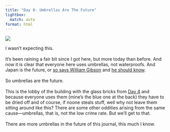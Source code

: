 ```yaml
---
title: "Day 8: Umbrellas Are The Future"
lightbox:
  match: auto
format: html
---
```


![](../images/20120427132900_dsc01537.jpg){group="all-the-pictures"}

I wasn't expecting this.<br><br>It's been raining a fair bit since I got here, but more today than before.  And now it is clear that everyone here uses umbrellas, not waterproofs.  And Japan is the future, or [so says William Gibson](http://www.guardian.co.uk/books/2001/apr/01/sciencefictionfantasyandhorror.features) and [he should know](https://en.wikipedia.org/wiki/William_Gibson).  <br><br>So umbrellas are the future.<br><br>This is the lobby of the building with the glass bricks from [Day 4](03-day-4-glass-bricks.qmd) and because everyone uses them (mine's the blue one at the back) they have to be dried off and of course, if noone steals stuff, well why not leave them sitting around like this?  There are some other oddities arising from the same cause&mdash;umbrellas, that is, not the low crime rate.  But we'll get to that.<br><br>There are more umbrellas in the future of this journal, this much I know.<br>
